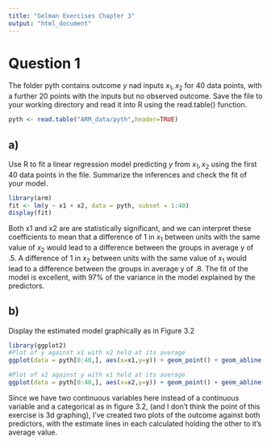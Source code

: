 ```yaml
---
title: "Gelman Exercises Chapter 3"
output: "html_document"
---
```


<h1> Question 1</h1>
The folder pyth contains outcome $y$ nad inputs $x_1,x_2$ for 40 data points, with a further 20 points with the inputs but no observed outcome. Save the file to your working directory and read it into R using the read.table() function.

```r
pyth <- read.table("ARM_data/pyth",header=TRUE)
```

<h2>a)</h2>
Use R to fit a linear regression model predicting $y$ from $x_1,x_2$ using the first 40 data points in the file. Summarize the inferences and check the fit of your model.

```r
library(arm)
fit <- lm(y ~ x1 + x2, data = pyth, subset = 1:40)
display(fit)
```
Both x1 and x2 are are statistically significant, and we can interpret these coefficients to mean that a difference of 1 in $x_1$ between units with the same value of $x_2$ would lead to a difference between the groups in average y of .5. A difference of 1 in $x_2$ between units with the same value of $x_1$ would lead to a difference between the groups in average y of .8. 
The fit of the model is excellent, with 97% of the variance in the model explained by the predictors. 

<h2>b)</h2>
Display the estimated model graphically as in Figure 3.2
```r
library(ggplot2)
#Plot of y against x1 with x2 held at its average
ggplot(data = pyth[0:40,], aes(x=x1,y=y)) + geom_point() + geom_abline(intercept=coef(fit)[1] + coef(fit)[3]*mean(pyth$x2),slope=coef(fit)[2])
```

```r
#Plot of x2 against y with x1 held at its average
ggplot(data = pyth[0:40,], aes(x=x2,y=y)) + geom_point() + geom_abline(intercept=coef(fit)[1] + coef(fit)[2]*mean(pyth$x1),slope=coef(fit)[3])
```
Since we have two continuous variables here instead of a continuous variable and a categorical as in figure 3.2, (and I don't think the point of this exercise is 3d graphing), I've created two plots of the outcome against both predictors, with the estimate lines in each calculated holding the other to it's average value. 


